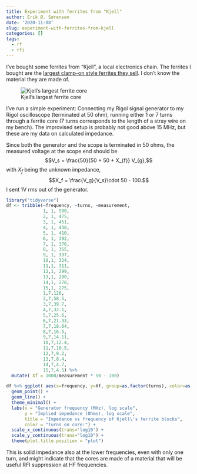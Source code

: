 ```yaml
---
title: Experiment with ferrites from "Kjell"
author: Erik Ø. Sørensen
date: '2020-11-08'
slug: experiment-with-ferrites-from-kjell
categories: []
tags:
  - rf
  - rfi
---
```


I've bought some ferrites from "Kjell", a local electronics chain. 
The ferrites I bought are the [largest clamp-on style ferrites they
sell](https://www.kjell.com/no/produkter/data/datamaskinkomponenter/kontakter/ferrittblokk-12-mm-p90369). 
I don't know the material they are made of. 


![Kjell's largest ferrite core](/post/2020-11-08-eksperiment-med-ferritter-fra-kjell/Kjell-core.jpg)


I've run a simple experiment: Connecting my Rigol signal generator to my Rigol oscilloscope
(terminated at 50 ohm), running either 1 or 7 turns through a ferrite core (7 turns 
corresponds to the length of a stray wire on my bench). The improvised setup is probably not good above
15 MHz, but these are my data on calculated impedance. 

Since both the generator and the scope is terminated in 50 ohms, the measured voltage at the scope end
should be 
$$V_s = \frac{50}{50 + 50 + X_{f}} V_{g},$$
with $X_{f}$ being the unknown impedance, 
$$X_f = \frac{V_g}{V_s}\cdot 50 - 100.$$
I sent 1V rms out of the generator. 

```r
library("tidyverse")
df <- tribble(~frequency, ~turns, ~measurement,
              1, 1, 500,
              2, 1, 475,
              3, 1, 451,
              4, 1, 430,
              5, 1, 410,
              6, 1, 392,
              7, 1, 376,
              8, 1, 355,
              9, 1, 337,
              10,1, 324,
              11,1, 311,
              12,1, 299,
              13,1, 290,
              14,1, 278,
              15,1, 275,
              1,7,126,
              2,7,58.5,
              3,7,39.7,
              4,7,32.1,
              5,7,25.6,
              6,7,21.33,
              7,7,18.64,
              8,7,16.5,
              9,7,14.11,
              10,7,12.4,
              11,7,10.5,
              12,7,9.2,
              13,7,8.4,
              14,7,4.7,
              15,7,4.5) %>%
  mutate( Xf = 1000/measurement * 50 - 100)
```


```r
df %>% ggplot( aes(x=frequency, y=Xf, group=as.factor(turns), color=as.factor(turns))) + 
  geom_point() +
  geom_line() +
  theme_minimal() +
  labs(x = "Generator frequency (MHz), log scale",
       y = "Implied impedance (Ohms), log scale",
       title = "Impedance vs frequency of Kjell\'s ferrite blocks",
       color = "Turns on core:") +
  scale_x_continuous(trans='log10') +
  scale_y_continuous(trans="log10") +
  theme(plot.title.position = "plot")
```

This is solid impedance also at the lower frequencies, even with only
one turn, and might indicate that the cores are made of a material that
will be useful RFI suppression at HF frequencies.  
